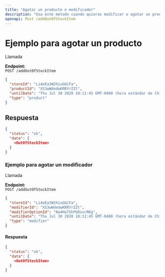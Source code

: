 ```yaml
---
title: "Agotar un producto o modificador"
description: "Usa este metodo cuando quieras modificar o agotar un producto"
openapi: Post /addOutOfStockItem
---
```


# Ejemplo para agotar un producto

Llamada

**Endpoint:**  
`POST /addOutOfStockItem`

```json
{
  "storeId": "Li4eEa3W2hiuGGCFa",
  "productId": "XS3wWdedwKRRYrZZt",
  "untilDate": "Thu Jul 30 2020 10:11:45 GMT-0400 (hora estándar de Chile)",
  "type": "product"
}
```

## Respuesta
```json
{
  "status": "ok",
  "data": {
    <OutOfStockItem>
  }
}
```

### Ejemplo para agotar un modificador

Llamada

**Endpoint:**  
`POST /addOutOfStockItem`

```json
{
  "storeId": "Li4eEa3W2hiuGGCFa",
  "modifierId": "XS3wWdedwKRRYrZZt",
  "modifierOptionId": "Na4Ha7ShFbDsvcRKg",
  "untilDate": "Thu Jul 30 2020 10:11:45 GMT-0400 (hora estándar de Chile)",
  "type": "modifier"
}
```

#### Respuesta

```json
{
  "status": "ok",
  "data": {
    <OutOfStockItem>
  }
}
```